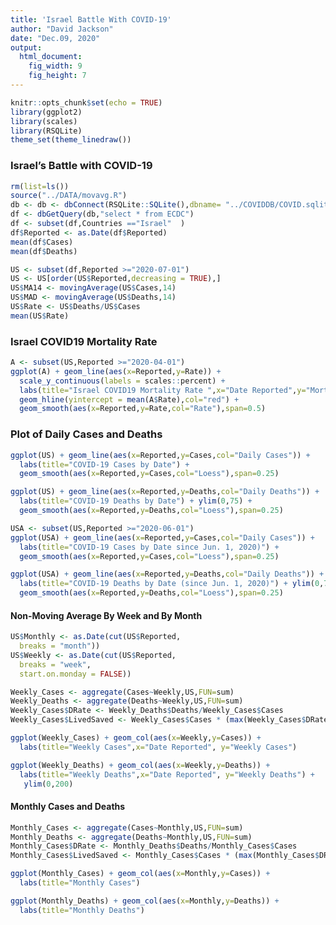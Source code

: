 ---
title: 'Israel Battle With COVID-19'
author: "David Jackson"
date: "Dec.09, 2020"
output: 
  html_document: 
    fig_width: 9
    fig_height: 7
---

```{r setup, include=FALSE}
knitr::opts_chunk$set(echo = TRUE)
library(ggplot2)
library(scales)
library(RSQLite)
theme_set(theme_linedraw())
```

### Israel's Battle with COVID-19

```{r}
rm(list=ls())
source("../DATA/movavg.R")
db <- db <- dbConnect(RSQLite::SQLite(),dbname= "../COVIDDB/COVID.sqlite3")
df <- dbGetQuery(db,"select * from ECDC")
df <- subset(df,Countries =="Israel"  )
df$Reported <- as.Date(df$Reported)
mean(df$Cases)
mean(df$Deaths)
```

```{r}
US <- subset(df,Reported >="2020-07-01")
US <- US[order(US$Reported,decreasing = TRUE),]
US$MA14 <- movingAverage(US$Cases,14)
US$MAD <- movingAverage(US$Deaths,14)
US$Rate <- US$Deaths/US$Cases
mean(US$Rate)
```


### Israel COVID19 Mortality Rate

```{r}
A <- subset(US,Reported >="2020-04-01")
ggplot(A) + geom_line(aes(x=Reported,y=Rate)) +
  scale_y_continuous(labels = scales::percent) +
  labs(title="Israel COVID19 Mortality Rate ",x="Date Reported",y="Mortality Rate") +
  geom_hline(yintercept = mean(A$Rate),col="red") +
  geom_smooth(aes(x=Reported,y=Rate,col="Rate"),span=0.5)

```

### Plot of Daily Cases and Deaths

```{r}
ggplot(US) + geom_line(aes(x=Reported,y=Cases,col="Daily Cases")) +
  labs(title="COVID-19 Cases by Date") +
  geom_smooth(aes(x=Reported,y=Cases,col="Loess"),span=0.25)
```
```{r}
ggplot(US) + geom_line(aes(x=Reported,y=Deaths,col="Daily Deaths")) +
  labs(title="COVID-19 Deaths by Date") + ylim(0,75) +
  geom_smooth(aes(x=Reported,y=Deaths,col="Loess"),span=0.25)
```
```{r}
USA <- subset(US,Reported >="2020-06-01")
ggplot(USA) + geom_line(aes(x=Reported,y=Cases,col="Daily Cases")) +
  labs(title="COVID-19 Cases by Date since Jun. 1, 2020)") +
  geom_smooth(aes(x=Reported,y=Cases,col="Loess"),span=0.25)

ggplot(USA) + geom_line(aes(x=Reported,y=Deaths,col="Daily Deaths")) +
  labs(title="COVID-19 Deaths by Date (since Jun. 1, 2020)") + ylim(0,75) +
  geom_smooth(aes(x=Reported,y=Deaths,col="Loess"),span=0.25)
```

#### Non-Moving Average By Week and By Month

```{r}
US$Monthly <- as.Date(cut(US$Reported,
  breaks = "month"))
US$Weekly <- as.Date(cut(US$Reported,
  breaks = "week",
  start.on.monday = FALSE))

```
```{r}
Weekly_Cases <- aggregate(Cases~Weekly,US,FUN=sum)
Weekly_Deaths <- aggregate(Deaths~Weekly,US,FUN=sum)
Weekly_Cases$DRate <- Weekly_Deaths$Deaths/Weekly_Cases$Cases
Weekly_Cases$LivedSaved <- Weekly_Cases$Cases * (max(Weekly_Cases$DRate) - Weekly_Cases$DRate) * 100

```
```{r}
ggplot(Weekly_Cases) + geom_col(aes(x=Weekly,y=Cases)) + 
  labs(title="Weekly Cases",x="Date Reported", y="Weekly Cases")

ggplot(Weekly_Deaths) + geom_col(aes(x=Weekly,y=Deaths)) + 
  labs(title="Weekly Deaths",x="Date Reported", y="Weekly Deaths") +
   ylim(0,200)
``` 

#### Monthly Cases and Deaths

```{r}

Monthly_Cases <- aggregate(Cases~Monthly,US,FUN=sum)
Monthly_Deaths <- aggregate(Deaths~Monthly,US,FUN=sum)
Monthly_Cases$DRate <- Monthly_Deaths$Deaths/Monthly_Cases$Cases
Monthly_Cases$LivedSaved <- Monthly_Cases$Cases * (max(Monthly_Cases$DRate) - Monthly_Cases$DRate) * 100
```
```{r}
ggplot(Monthly_Cases) + geom_col(aes(x=Monthly,y=Cases)) +
  labs(title="Monthly Cases")

ggplot(Monthly_Deaths) + geom_col(aes(x=Monthly,y=Deaths)) +
  labs(title="Monthly Deaths")
```